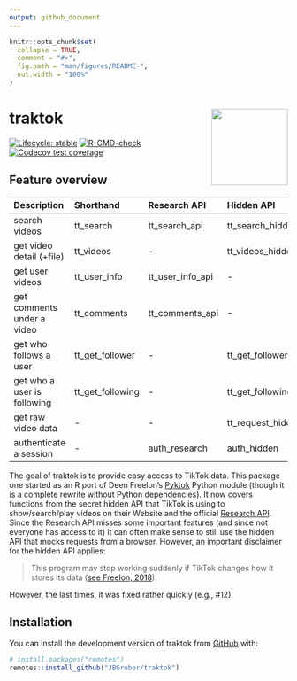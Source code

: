 ```yaml
---
output: github_document
---
```


<!-- README.md is generated from README.Rmd. Please edit that file -->

```r
knitr::opts_chunk$set(
  collapse = TRUE,
  comment = "#>",
  fig.path = "man/figures/README-",
  out.width = "100%"
)
```

# traktok <img src="man/figures/logo.png" align="right" height="138" alt="" />

<!-- badges: start -->
[![Lifecycle: stable](https://img.shields.io/badge/lifecycle-stable-green.svg)](https://lifecycle.r-lib.org/articles/stages.html#stable)
[![R-CMD-check](https://github.com/JBGruber/traktok/actions/workflows/R-CMD-check.yaml/badge.svg)](https://github.com/JBGruber/traktok/actions/workflows/R-CMD-check.yaml)
[![Codecov test coverage](https://codecov.io/gh/JBGruber/traktok/branch/main/graph/badge.svg)](https://codecov.io/gh/JBGruber/traktok?branch=main)
<!-- badges: end -->

## Feature overview

| Description                 | Shorthand        | Research API       | Hidden API              |
|:----------------------------|:-----------------|:-------------------|:------------------------|
| search videos               | tt_search        | tt_search_api      | tt_search_hidden        |
| get video detail (+file)    | tt_videos        | \-                 | tt_videos_hidden        |
| get user videos             | tt_user_info   | tt_user_info_api | \-                      |
| get comments under a video  | tt_comments      | tt_comments_api    | \-                      |
| get who follows a user      | tt_get_follower  | \-                 | tt_get_follower_hidden  |
| get who a user is following | tt_get_following | \-                 | tt_get_following_hidden |
| get raw video data          | \-               | \-                 | tt_request_hidden       |
| authenticate a session      | \-               | auth_research      | auth_hidden             |


The goal of traktok is to provide easy access to TikTok data. This package one started as an R port of Deen Freelon's [Pyktok](https://github.com/dfreelon/pyktok) Python module (though it is a complete rewrite without Python dependencies).
It now covers functions from the secret hidden API that TikTok is using to show/search/play videos on their Website and the official [Research API](https://developers.tiktok.com/products/research-api/).
Since the Research API misses some important features (and since not everyone has access to it) it can often make sense to still use the hidden API that mocks requests from a browser.
However, an important disclaimer for the hidden API applies: 

> This program may stop working suddenly if TikTok changes how it stores its data ([see Freelon, 2018](https://osf.io/preprints/socarxiv/56f4q/)).

However, the last times, it was fixed rather quickly (e.g., #12).

## Installation

You can install the development version of traktok from [GitHub](https://github.com/) with:

``` r
# install.packages("remotes")
remotes::install_github("JBGruber/traktok")
```


